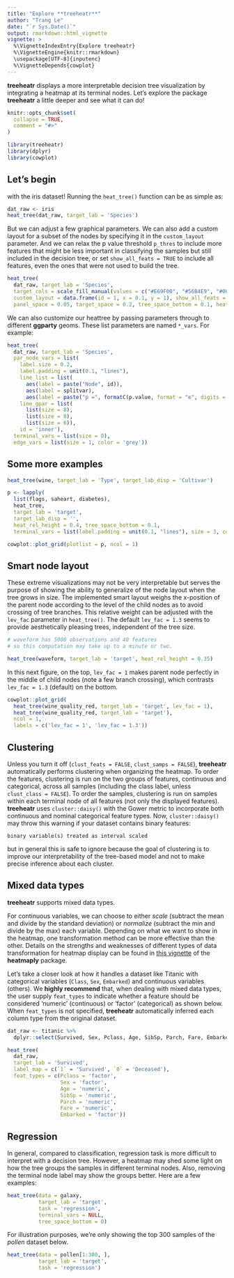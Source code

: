 ```yaml
---
title: "Explore **treeheatr**"
author: "Trang Le"
date: "`r Sys.Date()`"
output: rmarkdown::html_vignette
vignette: >
  %\VignetteIndexEntry{Explore treeheatr}
  %\VignetteEngine{knitr::rmarkdown}
  \usepackage[UTF-8]{inputenc}
  %\VignetteDepends{cowplot}
---
```


**treeheatr** displays a more interpretable decision tree visualization by integrating a heatmap at its terminal nodes.
Let's explore the package **treeheatr** a little deeper and see what it can do!


```r
knitr::opts_chunk$set(
  collapse = TRUE,
  comment = "#>"
)
```

```r
library(treeheatr)
library(dplyr)
library(cowplot)
```

## Let's begin

with the iris dataset!
Running the `heat_tree()` function can be as simple as:

```r
dat_raw <- iris
heat_tree(dat_raw, target_lab = 'Species')
```

But we can adjust a few graphical parameters.
We can also add a custom layout for a subset of the nodes by specifying it in the `custom_layout` parameter.
And we can relax the p value threshold `p_thres` to include more features that might be less important in classifying the samples but still included in the decision tree, or set `show_all_feats = TRUE` to include all features, even the ones that were not used to build the tree.

```r
heat_tree(
  dat_raw, target_lab = 'Species',
  target_cols = scale_fill_manual(values = c("#E69F00", "#56B4E9", "#009E73")),
  custom_layout = data.frame(id = 1, x = 0.1, y = 1), show_all_feats = TRUE,
  panel_space = 0.05, target_space = 0.2, tree_space_bottom = 0.1, heat_rel_height = 0.4)
```

We can also customize our heattree by passing parameters through to different **ggparty** geoms.
These list parameters are named `*_vars`.
For example:

```r
heat_tree(
  dat_raw, target_lab = 'Species',
  par_node_vars = list(
    label.size = 0.2,
    label.padding = unit(0.1, "lines"),
    line_list = list(
      aes(label = paste("Node", id)),
      aes(label = splitvar),
      aes(label = paste("p =", formatC(p.value, format = "e", digits = 2)))),
    line_gpar = list(
      list(size = 8),
      list(size = 8),
      list(size = 6)),
    id = 'inner'),
  terminal_vars = list(size = 0),
  edge_vars = list(size = 1, color = 'grey'))
```

## Some more examples

```r
heat_tree(wine, target_lab = 'Type', target_lab_disp = 'Cultivar')
```

```r
p <- lapply(
  list(flags, saheart, diabetes), 
  heat_tree, 
  target_lab = 'target', 
  target_lab_disp = '',
  heat_rel_height = 0.4, tree_space_bottom = 0.1, 
  terminal_vars = list(label.padding = unit(0.1, "lines"), size = 3, color = 'white'))

cowplot::plot_grid(plotlist = p, ncol = 1)
```


## Smart node layout

These extreme visualizations may not be very interpretable but serves the purpose of showing the ability to generalize of the node layout when the tree grows in size.
The implemented smart layout weighs the x-position of the parent node according to the level of the child nodes as to avoid crossing of tree branches.
This relative weight can be adjusted with the `lev_fac` parameter in `heat_tree()`.
The default `lev_fac = 1.3` seems to provide aesthetically pleasing trees, independent of the tree size.

```r
# waveform has 5000 observations and 40 features
# so this computation may take up to a minute or two.

heat_tree(waveform, target_lab = 'target', heat_rel_height = 0.35)
```

In this next figure, on the top, `lev_fac = 1` makes parent node perfectly in the middle of child nodes (note a few branch crossing), which contrasts `lev_fac = 1.3` (default) on the bottom.

```r
cowplot::plot_grid(
  heat_tree(wine_quality_red, target_lab = 'target', lev_fac = 1),
  heat_tree(wine_quality_red, target_lab = 'target'),
  ncol = 1,
  labels = c('lev_fac = 1', 'lev_fac = 1.3'))
```

## Clustering

Unless you turn it off (`clust_feats = FALSE`, `clust_samps = FALSE`), **treeheatr** automatically performs clustering when organizing the heatmap.
To order the features, clustering is run on the two groups of features, continuous and categorical, across all samples (including the class label, unless `clust_class = FALSE`).
To order the samples, clustering is run on samples within each terminal node of all features (not only the displayed features).
**treeheatr** uses `cluster::daisy()` with the Gower metric to incorporate both continuous and nominal categorical feature types.
Now, `cluster::daisy()` may throw this warning if your dataset contains binary features:

```binary variable(s) treated as interval scaled```

but in general this is safe to ignore because the goal of clustering is to improve our interpretability of the tree-based model and not to make precise inference about each cluster.

## Mixed data types

**treeheatr** supports mixed data types.

For continuous variables, we can choose to either *scale* (subtract the mean and divide by the standard deviation) or *normalize* (subtract the min and divide by the max) each variable.
Depending on what we want to show in the heatmap, one transformation method can be more effective than the other.
Details on the strengths and weaknesses of different types of data transformation for heatmap display can be found in [this vignette](https://cran.r-project.org/package=heatmaply/vignettes/heatmaply.html#data-transformation-scaling-normalize-and-percentize) of the **heatmaply** package.

Let's take a closer look at how it handles a dataset like Titanic with categorical variables (`Class`, `Sex`, `Embarked`) and continuous variables (others).
We **highly recommend** that, when dealing with mixed data types, the user supply `feat_types` to indicate whether a feature should be considered 'numeric' (continuous) or 'factor' (categorical) as shown below.
When `feat_types` is not specified, **treeheatr** automatically inferred each column type from the original dataset.

```r
dat_raw <- titanic %>%
  dplyr::select(Survived, Sex, Pclass, Age, SibSp, Parch, Fare, Embarked) 

heat_tree(
  dat_raw,
  target_lab = 'Survived',
  label_map = c(`1` = 'Survived', `0` = 'Deceased'),
  feat_types = c(Pclass = 'factor',
                 Sex = 'factor',
                 Age = 'numeric',
                 SibSp = 'numeric',
                 Parch = 'numeric',
                 Fare = 'numeric',
                 Embarked = 'factor'))
```


## Regression

In general, compared to classification, regression task is more difficult to interpret with a decision tree.
However, a heatmap may shed some light on how the tree groups the samples in different terminal nodes.
Also, removing the terminal node label may show the groups better.
Here are a few examples:


```r
heat_tree(data = galaxy,
          target_lab = 'target',
          task = 'regression',
          terminal_vars = NULL,
          tree_space_bottom = 0)
```


For illustration purposes, we're only showing the top 300 samples of the *pollen* dataset below.

```r
heat_tree(data = pollen[1:300, ],
          target_lab = 'target',
          task = 'regression')
```

